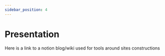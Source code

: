 ```yaml
---
sidebar_position: 4
---
```


# Presentation





Here is a <Link to="https://snipse.notion.site/Building-quickly-af8df63ba9f447d3aeee8a6359f605fc">link</Link> to a notion blog/wiki used for tools around sites constructions